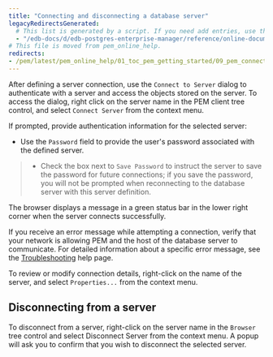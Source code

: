 ```yaml
---
title: "Connecting and disconnecting a database server"
legacyRedirectsGenerated:
  # This list is generated by a script. If you need add entries, use the `legacyRedirects` key.
  - "/edb-docs/d/edb-postgres-enterprise-manager/reference/online-documentation/8.0/pem_connect_to_server.html"
# This file is moved from pem_online_help.
redirects:
- /pem/latest/pem_online_help/01_toc_pem_getting_started/09_pem_connect_to_server/
---
```


After defining a server connection, use the `Connect to Server` dialog to authenticate with a server and access the objects stored on the server. To access the dialog, right click on the server name in the PEM client tree control, and select `Connect Server` from the context menu.

If prompted, provide authentication information for the selected server:

-   Use the `Password` field to provide the user's password associated with the defined server.
> -   Check the box next to `Save Password` to instruct the server to save the password for future connections; if you save the password, you will not be prompted when reconnecting to the database server with this server definition.

The browser displays a message in a green status bar in the lower right corner when the server connects successfully.

If you receive an error message while attempting a connection, verify that your network is allowing PEM and the host of the database server to communicate. For detailed information about a specific error message, see the [Troubleshooting](/pem/latest/troubleshooting/) help page.

To review or modify connection details, right-click on the name of the server, and select `Properties...` from the context menu.

## Disconnecting from a server

To disconnect from a server, right-click on the server name in the `Browser` tree control and select Disconnect Server from the context menu. A popup will ask you to confirm that you wish to disconnect the selected server.
